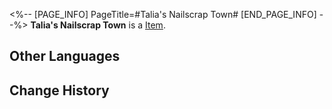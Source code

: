 <%-- [PAGE_INFO]
PageTitle=#Talia's Nailscrap Town#
[END_PAGE_INFO] --%>
{{Item Infobox
|id          = 33075
|image       = Item Talia's Nailscrap Town.png
|type        = 
|invCategory = Relics
|rarity      = 2
|effect      = 
|description = Enclosed within the plane is Talia's miserable desolate small town called Nailscrap. For a short-lived peace, bandits chose this place for its water supplies and built this small town out of rags, rebars, and planks.
|source1     = [[Simulated Universe: World 4 - Immersion Device Redemption]]
}}
'''Talia's Nailscrap Town''' is a [[Item]].

==Other Languages==
{{Other Languages
|en   = Talia's Nailscrap Town
|zhs  = 塔利亚的钉壳小镇
|zht  = 塔利亞的釘殼小鎮
|ja   = タリアのネイルシェル
|ko   = 탈리아의 네일스크랩 타운
|es   = Aldea Villaclavo de Talia
|fr   = Ville-ferraille de Talia
|ru   = Гвоздльскрап-Таун Талии
|th   = Talia's Nailscrap Town
|vi   = Trấn Vỏ Đinh Talia
|de   = Alteisenstadt auf Talia
|id   = Talia's Nailscrap Town
|pt   = Prego-Velho de Talia
}}

==Change History==
{{Change History|2.0}}